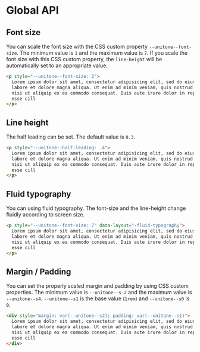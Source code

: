 
<Meta title="3: Global API" />

# Global API

## Font size

You can scale the font size with the CSS custom property `--unitone--font-size`. The minimum value is `1` and the maximum value is `7`. If you scale the font size with this CSS custom property, the `line-height` will be automatically set to an appropriate value.

```html
<p style="--unitone--font-size: 2">
  Lorem ipsum dolor sit amet, consectetur adipisicing elit, sed do eiusmod tempor incididunt ut
  labore et dolore magna aliqua. Ut enim ad minim veniam, quis nostrud exercitation ullamco laboris
  nisi ut aliquip ex ea commodo consequat. Duis aute irure dolor in reprehenderit in voluptate velit
  esse cill
</p>
```

## Line height

The half leading can be set. The default value is `0.3`.

```html
<p style="--unitone--half-leading: .4">
  Lorem ipsum dolor sit amet, consectetur adipisicing elit, sed do eiusmod tempor incididunt ut
  labore et dolore magna aliqua. Ut enim ad minim veniam, quis nostrud exercitation ullamco laboris
  nisi ut aliquip ex ea commodo consequat. Duis aute irure dolor in reprehenderit in voluptate velit
  esse cill
</p>
```

## Fluid typography

You can using fluid typography. The font-size and the line-height change fluidly according to screen size.

```html
<p style="--unitone--font-size: 7" data-layout="-fluid-typography">
  Lorem ipsum dolor sit amet, consectetur adipisicing elit, sed do eiusmod tempor incididunt ut
  labore et dolore magna aliqua. Ut enim ad minim veniam, quis nostrud exercitation ullamco laboris
  nisi ut aliquip ex ea commodo consequat. Duis aute irure dolor in reprehenderit in voluptate velit
  esse cill
</p>
```

## Margin / Padding

You can set the properly scaled margin and padding by using CSS custom properties. The minimum value is `--unitone--s-2` and the maximum value is `--unitone--s4`. `--unitone--s1` is the base value (`1rem`) and `--unitone--s0` is `0`.

```html
<div style="margin: var(--unitone--s2); padding: var(--unitone--s1)">
  Lorem ipsum dolor sit amet, consectetur adipisicing elit, sed do eiusmod tempor incididunt ut
  labore et dolore magna aliqua. Ut enim ad minim veniam, quis nostrud exercitation ullamco laboris
  nisi ut aliquip ex ea commodo consequat. Duis aute irure dolor in reprehenderit in voluptate velit
  esse cill
</div>
```
